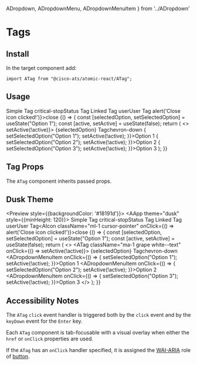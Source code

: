

  ADropdown,
  ADropdownMenu,
  ADropdownMenuItem
} from '../ADropdown'

<Meta title="Components/Tags" component={ATag} />

# Tags

## Install

In the target component add:

```
import ATag from "@cisco-ats/atomic-react/ATag";
```

## Usage

<Preview>
  <Story name="usage-1">
  <AApp style={{minHeight: 120}}>
    <ATag>
      Simple Tag
    </ATag>
    <ATag className="status-red white--text ma-1">
      <AIcon className="mr-1">critical-stop</AIcon>Status Tag
    </ATag>
    <ATag href="/" target="_blank" className="ma-1">
      Linked Tag
    </ATag>
    <ATag className="cisco-blue white--text ma-1">
      <AIcon className="mr-1">user</AIcon>User Tag<AIcon className="ml-1 cursor-pointer" onClick={() => alert('Close icon clicked!')}>close</AIcon>
    </ATag>
      <YourComponent>
      {() => {
        const [selectedOption, setSelectedOption] = useState("Option 1");
        const [active, setActive] = useState(false);
        return (
          <>
          <ATag className="ma-1 grape white--text" onClick={() => setActive(!active)}>
            {selectedOption} Tag<AIcon className="ml-1 cursor-pointer">chevron-down</AIcon>
          </ATag>
          <ADropdown active={active}>
            <ADropdownMenu style={{right:5}}>
              <ADropdownMenuItem onClick={() => { setSelectedOption("Option 1"); setActive(!active); }}>Option 1</ADropdownMenuItem>
              <ADropdownMenuItem onClick={() => { setSelectedOption("Option 2"); setActive(!active); }}>Option 2</ADropdownMenuItem>
              <ADropdownMenuItem onClick={() => { setSelectedOption("Option 3"); setActive(!active); }}>Option 3</ADropdownMenuItem>
            </ADropdownMenu>
          </ADropdown>
          </>
        );
      }}
      </YourComponent>
  </AApp>
  </Story>
</Preview>

## Tag Props

The `ATag` component inherits passed props.

<Props of={ATag} />

## Dusk Theme

<Preview style={{backgroundColor: '#18191d'}}>
  <Story name="dusk-1">
  <AApp theme="dusk" style={{minHeight: 120}}>
    <ATag>
      Simple Tag
    </ATag>
    <ATag className="status-red white--text ma-1">
      <AIcon className="mr-1">critical-stop</AIcon>Status Tag
    </ATag>
    <ATag href="/" target="_blank" className="ma-1">
      Linked Tag
    </ATag>
    <ATag className="cisco-blue white--text ma-1">
      <AIcon className="mr-1">user</AIcon>User Tag<AIcon className="ml-1 cursor-pointer" onClick={() => alert('Close icon clicked!')}>close</AIcon>
    </ATag>
      <YourComponent>
      {() => {
        const [selectedOption, setSelectedOption] = useState("Option 1");
        const [active, setActive] = useState(false);
        return (
          <>
          <ATag className="ma-1 grape white--text" onClick={() => setActive(!active)}>
            {selectedOption} Tag<AIcon className="ml-1 cursor-pointer">chevron-down</AIcon>
          </ATag>
          <ADropdown active={active}>
            <ADropdownMenu style={{right:5}}>
              <ADropdownMenuItem onClick={() => { setSelectedOption("Option 1"); setActive(!active); }}>Option 1</ADropdownMenuItem>
              <ADropdownMenuItem onClick={() => { setSelectedOption("Option 2"); setActive(!active); }}>Option 2</ADropdownMenuItem>
              <ADropdownMenuItem onClick={() => { setSelectedOption("Option 3"); setActive(!active); }}>Option 3</ADropdownMenuItem>
            </ADropdownMenu>
          </ADropdown>
          </>
        );
      }}
      </YourComponent>
  </AApp>
  </Story>
</Preview>

## Accessibility Notes

The `ATag` `click` event handler is triggered both by the `click` event and by the `keyDown` event for the `Enter` key.

Each `ATag` component is tab-focusable with a visual overlay when either the `href` or `onClick` properties are used.

If the `ATag` has an `onClick` handler specified, it is assigned the [WAI-ARIA](https://www.w3.org/WAI/standards-guidelines/aria/) role of [button](https://www.w3.org/TR/wai-aria/#button).
